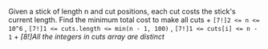 Given a stick of length n and cut positions, each cut costs the stick's current length.    Find the minimum total cost to make all cuts
    + `[7!]2 <= n <= 10^6` , `[7!]1 <= cuts.length <= min(n - 1, 100)` , `[7!]1 <= cuts[i] <= n - 1`
    + *[8!]All the integers in cuts array are distinct*